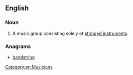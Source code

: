 ==English==

===Noun===
{{en-noun|head=[[string]] [[band]]}}

# {{label|en|music}} A music group consisting solely of [[stringed instrument]]s.

===Anagrams===
* [[bandstring#English|bandstring]]
[[Category:en:Musicians]]